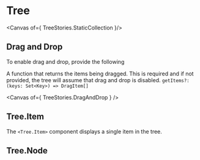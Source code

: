 

<Meta of={TreeStories} />

# Tree

<Canvas of={ TreeStories.StaticCollection }/>

## Drag and Drop

To enable drag and drop, provide the following

A function that returns the items being dragged. This is required and if not
provided, the tree will assume that drag and drop is disabled.
`getItems?: (keys: Set<Key>) => DragItem[]`

<Canvas of={ TreeStories.DragAndDrop } />

## Tree.Item

The `<Tree.Item>` component displays a single item in the tree.

## Tree.Node

